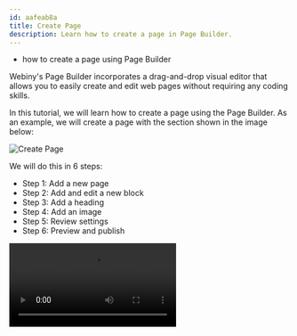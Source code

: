 ```yaml
---
id: aafeab8a
title: Create Page
description: Learn how to create a page in Page Builder.
---
```



<Alert type="success" title="WHAT YOU'LL LEARN">

- how to create a page using Page Builder

</Alert>

Webiny's Page Builder incorporates a drag-and-drop visual editor that allows you to easily create and edit web pages without requiring any coding skills.

In this tutorial, we will learn how to create a page using the Page Builder. As an example, we will create a page with the section shown in the image below:

![Create Page](./assets/create-page/create-page-preview.png)

We will do this in 6 steps:

- Step 1: Add a new page
- Step 2: Add and edit a new block
- Step 3: Add a heading
- Step 4: Add an image
- Step 5: Review settings
- Step 6: Preview and publish

<Video src={createPage} controls={true} />

## Step 1: Add a New Page

1. From the **Side Menu**, click **Page Builder** > **PAGES** > **Pages**.

    ✔️ The **Pages** screen opens.

2. Click **+ NEW PAGE**.

    ✔️ The screen to select a template for the page opens.

3. Click **USE A BLANK PAGE TEMPLATE**.

    ✔️ Page editor screen opens.

4. To rename the page, click the page's title **Untitled**.

    ✔️ A textbox appears.

5. In the textbox, update the text from **Untitled** to **The benefits of a Serverless CMS**.

6. Click anywhere outside the textbox.

    ✔️ The message "Page title updated successfully!" displays.

    **Note**: This page title does not need to be same as the title that you want to be listed in search engine rankings. The purpose of this title is for internal content organization.


## Step 2: Add and Edit a New Block

1. Click the **ADD BLOCK** button ( ➕ ) at the bottom-right corner of the page editor.

    ✔️ The **All blocks** screen opens.

2. Hover on the **EMPTY BLOCK**.

3. Click **+ CLICK TO ADD**.

    ✔️ The page editor screen opens with the newly added block.

    **Note**: Blocks are the building blocks of a page. A page may be built with multiple blocks. A block can contain elements like heading, paragraph, grid, etc. A grid is made of one or more cells. And, the elements like heading and paragraph can also be placed inside cells.

4. Hover on and click the **grid** inside the empty block.

    ✔️ Properties of the **grid** display in **STYLE** tab.

5. In the **STYLE** tab of the grid element, click **Width**.

    ✔️ The **Width** accordion opens.

    a. In the **Width value** textbox, update the text from **1100** to **100**.

    b. In the **Width unit** dropdown, click **%**.

    **Note**: This will make the grid occupy 100% width of its parent element - the block.

6. In the **STYLE** tab of the grid element, click **Grid Size**.

    ✔️ The **Grid Size** accordion opens.

    a. In the layout options, click the **two-column-layout**.

    b. Update the value of **Cell 1** from **6** to **5**.

    c. Update the value of **Cell 2** from **6** to **7**.

    **Note**: The cells are in order from the left to the right i.e. Cell 1, Cell 2, Cell 3, and so on.

7. Hover on and click the **block** element.

    ✔️ Properties of the **block** display in **STYLE** tab.

8. In the **STYLE** tab of the block element, click **Background**.

    ✔️ The **Background** accordion opens.

    a. Click the **Image** selector.

    ✔️ The media manager screen opens.

    b. Click **UPLOAD**.

    ✔️ The file explorer screen opens.

    c. From the file explorer, upload the following image:

    ![Background Image](./assets/create-page/background-image.svg)

    d. Click the uploaded image in the media manager.

    ✔️ The page editor screen opens with the image added to the page as the block's background.

    e. In the **Scaling** dropdown, click **Cover**.

    f. In the **Position** dropdown, click **Top**.

9. In the **STYLE** tab of the block element, click **Height**.

    ✔️ The **Height** accordion opens.

    a. In the **Height value** textbox, update the text to **100**.

    b. In the **Height unit** dropdown, click **vh**.


## Step 3: Add a Heading

1. Click the **ADD ELEMENT** icon ( ➕ ) at the top-left corner of the page editor.

    ✔️ The elements menu opens.

2. Click **Basic**.

    ✔️ The **Basic** elements accordion opens.

3. Hover on the **HEADING** element.

4. Drag and drop the **HEADING** element inside **Cell 1**.

5. Double click the **Heading** element to edit it.

6. Update the text from **Heading** to **The benefits of a Serverless CMS**.

7. Select the whole text by pressing **Ctrl + A** (or with the mouse).

8. In the text formatting menu that appears above the selected text: 

    a. Click the **Bold** icon ( **B** ).

    b. In the **Heading Type** dropdown, click **Heading 1**.

    c. In the **Font Size** dropdown, click **30 px**.

    d. In the **Font Color** dropdowwn, click the **Orange** color.

9. In the **STYLE** tab of the heading element, click **Margin**.

    ✔️ The **Margin** accordion opens.

    a. Click the **LINK ALL SIDES** icon ( 🔗 ) to make it inactive.

    b. Update the **margin-bottom** value from **0px** to **60px**.

10. Now, following the Steps 1 to 9, add the following two texts in order below the **The benefits of a Serverless CMS** text inside **Cell 1** with the mentioned properties:

    | Text                                                                                      | Formatting            | Color  | Heading Type | Font Size | Margin |
    | :---------------------------------------------------------------------------------------- | :-------------------- | :----- | :----------- | :--------- | :------------ |
    | **Increase your business** <br/>**resiliency and reduce** <br/>**infrastructure spend** | Bold                  | Black  | Heading 2           | 36 px  | Bottom - 40px |
    | By switching to **Webiny** these are the <br/> **quantifiable gains** you can expect:| Normal + Bold (specified) | Orange | Heading 3           | 24 px  | Bottom - 60px |


## Step 4: Add an Image

1. From the **Basic** elements menu, drag and drop the **IMAGE** element inside **Cell 2**.

    ✔️ The media manager screen opens.

2. Click **UPLOAD**.

    ✔️ The file explorer screen opens.

3. From the file explorer, upload the following image:

    ![Hero Image](./assets/create-page/hero-image.svg)

4. Click the uploaded image in the media manager.

    ✔️ The page editor screen opens with the image added to the page.

5. In the **STYLE** tab of the image element, click **Image**.

    ✔️ The **Image** accordion opens.

    a. In the **Width value** textbox, type **80**
    
    b. In the **Width unit** dropdown, click **%**.

6. In the **STYLE** tab of the image element, click **Horizontal align**.

    ✔️ The **Horizontal align** accordion opens.

    a. Click the **ALIGN RIGHT** icon ( *Align right icon required* ).


## Step 5: Review settings

1. Click the **SETTINGS** icon ( ⚙️ ).

    ✔️ The **General settings** tab inside the **Page Settings** screen opens. 

2. In the **Path** textbox, type **/the-benefits-of-a-serverless-cms**.

3. In the **Snippet** textbox, type **Increase your business resiliency and reduce infrastructure spend**.

4. Click **SAVE SETTINGS**.

    ✔️ The page editor screen opens with the message "Settings saved!".


## Step 6: Preview and publish

1. Click the **kebab menu** icon ( ⁝ ) on the top right of the page.

    ✔️ Menu opens with the options **Preview** and **Set as homepage**.

2. Click **Preview**.

    ✔️ The page opens in new browser window.

3. To publish the page, click **PUBLISH**.

    ✔️ The **Pages** screen opens with the message "Your page was published successfully!".

4. In the **PAGE PREVIEW** tab of the **The benefits of a Serverless CMS** page, click the **kebab menu** icon ( ⁝ ).

    ✔️ Menu opens with the options **View** and **Set as homepage**.

5. Click **View**.

    ✔️ The **The benefits of a Serverless CMS** page opens in a new tab.
